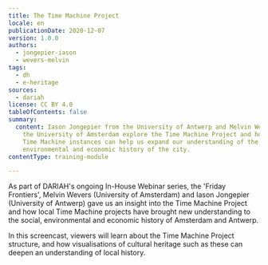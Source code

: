 ```yaml
---
title: The Time Machine Project
locale: en
publicationDate: 2020-12-07
version: 1.0.0
authors:
  - jongepier-iason
  - wevers-melvin
tags:
  - dh
  - e-heritage
sources:
  - dariah
license: CC BY 4.0
tableOfContents: false
summary:
  content: Iason Jongepier from the University of Antwerp and Melvin Wevers from
    the University of Amsterdam explore the Time Machine Project and how local
    Time Machine instances can help us expand our understanding of the social,
    environmental and economic history of the city.
contentType: training-module

---
```


As part of DARIAH's ongoing In-House Webinar series, the 'Friday Frontiers', Melvin Wevers (University of Amsterdam) and Iason Jongepier (University of Antwerp) gave us an insight into the Time Machine Project and how local Time Machine projects have brought new understanding to the social, environmental and economic history of Amsterdam and Antwerp.

In this screencast, viewers will learn about the Time Machine Project structure, and how visualisations of cultural heritage such as these can deepen an understanding of local history.

<VideoCard
  title="Click to view"
  subtitle="The Time Machine Project"
  id="pM33gxkUYyA"
  image="images/friday-frontiers.png"
  startTime="206"
/>
